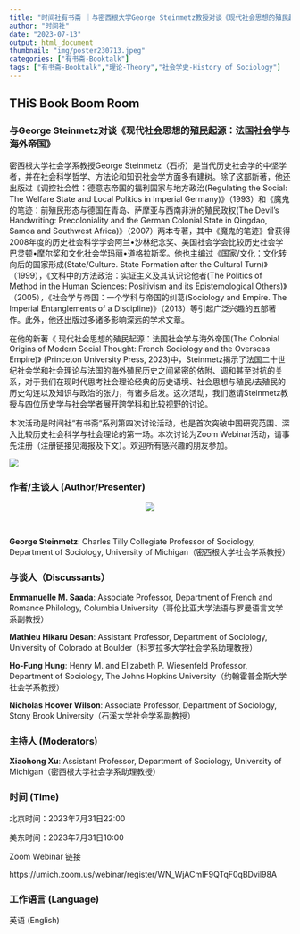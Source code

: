 ```yaml
---
title: "时间社有书斋 ｜与密西根大学George Steinmetz教授对谈《现代社会思想的殖民起源》"
author: "时间社"
date: "2023-07-13"
output: html_document
thumbnail: "img/poster230713.jpeg"
categories: ["有书斋-Booktalk"]
tags: ["有书斋-Booktalk","理论-Theory","社会学史-History of Sociology"]
---
```


## THiS Book Boom Room

### 与George Steinmetz对谈《现代社会思想的殖民起源：法国社会学与海外帝国》

密西根大学社会学系教授George Steinmetz（石桥）是当代历史社会学的中坚学者，并在社会科学哲学、方法论和知识社会学方面多有建树。除了这部新著，他还出版过《调控社会性：德意志帝国的福利国家与地方政治(Regulating the Social: The Welfare State and Local Politics in Imperial Germany)》（1993）和《魔鬼的笔迹：前殖民形态与德国在青岛、萨摩亚与西南非洲的殖民政权(The Devil’s Handwriting: Precoloniality and the German Colonial State in Qingdao, Samoa and Southwest Africa)》（2007）两本专著，其中《魔鬼的笔迹》曾获得2008年度的历史社会科学学会阿兰•沙林纪念奖、美国社会学会比较历史社会学巴灵顿•摩尔奖和文化社会学玛丽•道格拉斯奖。他也主编过《国家/文化：文化转向后的国家形成(State/Culture. State Formation after the Cultural Turn)》（1999），《文科中的方法政治：实证主义及其认识论他者(The Politics of Method in the Human Sciences: Positivism and its Epistemological Others)》（2005），《社会学与帝国：一个学科与帝国的纠葛(Sociology and Empire. The Imperial Entanglements of a Discipline)》（2013）等引起广泛兴趣的五部著作。此外，他还出版过多诸多影响深远的学术文章。

在他的新著《 现代社会思想的殖民起源：法国社会学与海外帝国(The Colonial Origins of Modern Social Thought: French Sociology and the Overseas Empire)》 (Princeton University Press, 2023)中，Steinmetz揭示了法国二十世纪社会学和社会理论与法国的海外殖民历史之间紧密的依附、调和甚至对抗的关系，对于我们在现时代思考社会理论经典的历史语境、社会思想与殖民/去殖民的历史勾连以及知识与政治的张力，有诸多启发。这次活动，我们邀请Steinmetz教授与四位历史学与社会学者展开跨学科和比较视野的讨论。

本次活动是时间社“有书斋“系列第四次讨论活动，也是首次突破中国研究范围、深入比较历史社会科学与社会理论的第一场。本次讨论为Zoom Webinar活动，请事先注册（注册链接见海报及下文）。欢迎所有感兴趣的朋友参加。

![](/img/logo1.png)

### 作者/主谈人 (Author/Presenter)

<center>
![](/img/Steinmetz-George.jpeg)
</center>
<br>

**George Steinmetz**: Charles Tilly Collegiate Professor of Sociology, Department of Sociology, University of Michigan（密西根大学社会学系教授）

### 与谈人（Discussants）

**Emmanuelle M. Saada**: Associate Professor, Department of French and Romance Philology, Columbia University（哥伦比亚大学法语与罗曼语言文学系副教授）

**Mathieu Hikaru Desan**: Assistant Professor, Department of Sociology, University of Colorado at Boulder（科罗拉多大学社会学系助理教授）

**Ho-Fung Hung**: Henry M. and Elizabeth P. Wiesenfeld Professor, Department of Sociology, The Johns Hopkins University（约翰霍普金斯大学社会学系教授）

**Nicholas Hoover Wilson**: Associate Professor, Department of Sociology, Stony Brook University（石溪大学社会学系副教授）

### 主持人 (Moderators)

**Xiaohong Xu**: Assistant Professor, Department of Sociology, University of Michigan（密西根大学社会学系助理教授）

### 时间 (Time)

北京时间：2023年7月31日22:00 

美东时间：2023年7月31日10:00

Zoom Webinar 链接

https://umich.zoom.us/webinar/register/WN_WjACmIF9QTqF0qBDvil98A

### 工作语言 (Language)

英语 (English)
